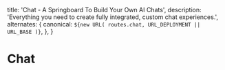 
  title: 'Chat - A Springboard To Build Your Own AI Chats',
  description:
    'Everything you need to create fully integrated, custom chat experiences.',
  alternates: {
    canonical: `${new URL(
      routes.chat,
      URL_DEPLOYMENT || URL_BASE
    )}`,
  },
}

# Chat

<Chat />
